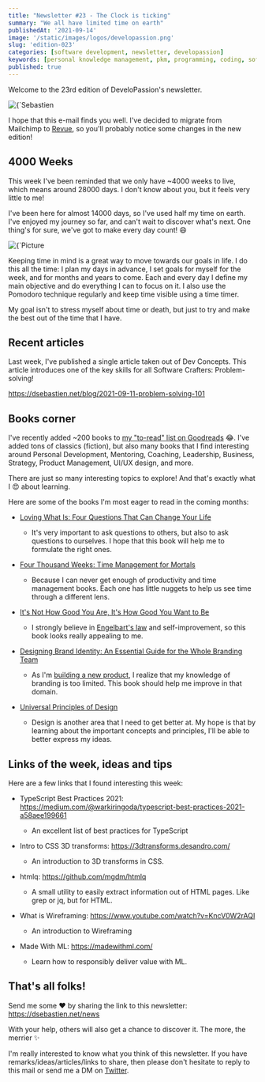 ```yaml
---
title: "Newsletter #23 - The Clock is ticking"
summary: "We all have limited time on earth"
publishedAt: '2021-09-14'
image: '/static/images/logos/developassion.png'
slug: 'edition-023'
categories: [software development, newsletter, developassion]
keywords: [personal knowledge management, pkm, programming, coding, software development]
published: true
---
```


Welcome to the 23rd edition of DeveloPassion's newsletter.

<BlogPostCenteredContent>
  <Image
    alt={`Sebastien Dubois's Newsletter`}
    src={`/static/images/logos/developassion.png`}
    width={480}
    height={270}
    priority
  />
</BlogPostCenteredContent>

I hope that this e-mail finds you well. I've decided to migrate from Mailchimp to <a href="https://www.getrevue.co/" rel="noopener">Revue</a>, so you'll probably notice some changes in the new edition!

## 4000 Weeks

This week I've been reminded that we only have ~4000 weeks to live, which means around 28000 days. I don't know about you, but it feels very little to me!

I've been here for almost 14000 days, so I've used half my time on earth. I've enjoyed my journey so far, and can't wait to discover what's next. One thing's for sure, we've got to make every day count! 😄

<BlogPostCenteredContent>
  <Image
    alt={`Picture courtesy of Aron Visuals: https://unsplash.com/@aronvisuals`}
    src={`/static/images/news/2021/sandsoftime.jpg`}
    width={1950}
    height={1300}
    priority
  />
</BlogPostCenteredContent>

Keeping time in mind is a great way to move towards our goals in life. I do this all the time: I plan my days in advance, I set goals for myself for the week, and for months and years to come. Each and every day I define my main objective and do everything I can to focus on it. I also use the Pomodoro technique regularly and keep time visible using a time timer.

My goal isn't to stress myself about time or death, but just to try and make the best out of the time that I have.

## Recent articles

Last week, I've published a single article taken out of Dev Concepts. This article introduces one of the key skills for all Software Crafters: Problem-solving!

https://dsebastien.net/blog/2021-09-11-problem-solving-101

## Books corner

I've recently added ~200 books to <a href="https://www.goodreads.com/review/list/1464327?order=d&shelf=to-read&sort=date_added" rel="noopener">my "to-read" list on Goodreads</a> 😂. I've added tons of classics (fiction), but also many books that I find interesting around Personal Development, Mentoring, Coaching, Leadership, Business, Strategy, Product Management, UI/UX design, and more.

There are just so many interesting topics to explore! And that's exactly what I 😍 about learning.

Here are some of the books I'm most eager to read in the coming months:

* <a href="https://www.amazon.com/Loving-What-Four-Questions-Change/dp/1400045371?tag=dsebastien00-20" rel="noopener">Loving What Is: Four Questions That Can Change Your Life</a>

  * It's very important to ask questions to others, but also to ask questions to ourselves. I hope that this book will help me to formulate the right ones.
* <a href="https://www.amazon.com/Four-Thousand-Weeks-Management-Mortals/dp/0374159122?tag=dsebastien00-20" rel="noopener">Four Thousand Weeks: Time Management for Mortals</a>

  * Because I can never get enough of productivity and time management books. Each one has little nuggets to help us see time through a different lens.
* <a href="https://www.amazon.com/Its-Not-How-Good-Want/dp/0714843377?tag=dsebastien00-20" rel="noopener">It's Not How Good You Are, It's How Good You Want to Be</a>

  * I strongly believe in <a href="https://en.wikipedia.org/wiki/Engelbart" rel="noopener">Engelbart's law</a> and self-improvement, so this book looks really appealing to me.
* <a href="https://www.amazon.com/Designing-Brand-Identity-Essential-Branding/dp/1118980824?tag=dsebastien00-20" rel="noopener">Designing Brand Identity: An Essential Guide for the Whole Branding Team</a>

  * As I'm <a href="https://dsebastien.net/news/2021-07-23-edition-017" rel="noopener">building a new product</a>, I realize that my knowledge of branding is too limited. This book should help me improve in that domain.
* <a href="https://www.amazon.com/Universal-Principles-Design-Usability-Perception/dp/B00LLOMHZ0?tag=dsebastien00-20" rel="noopener">Universal Principles of Design</a>

  * Design is another area that I need to get better at. My hope is that by learning about the important concepts and principles, I'll be able to better express my ideas.

## Links of the week, ideas and tips

Here are a few links that I found interesting this week:

* TypeScript Best Practices 2021: https://medium.com/@warkiringoda/typescript-best-practices-2021-a58aee199661

  * An excellent list of best practices for TypeScript

* Intro to CSS 3D transforms: https://3dtransforms.desandro.com/

  * An introduction to 3D transforms in CSS.
* htmlq: https://github.com/mgdm/htmlq

  * A small utility to easily extract information out of HTML pages. Like grep or jq, but for HTML.
* What is Wireframing: https://www.youtube.com/watch?v=KncV0W2rAQI

  * An introduction to Wireframing
* Made With ML: https://madewithml.com/

  * Learn how to responsibly deliver value with ML.

## That's all folks!

Send me some ❤️ by sharing the link to this newsletter: https://dsebastien.net/news

With your help, others will also get a chance to discover it. The more, the merrier ✨

I'm really interested to know what you think of this newsletter. If you have remarks/ideas/articles/links to share, then please don't hesitate to reply to this mail or send me a DM on <a href="https://twitter.com/dSebastien" rel="noopener">Twitter</a>.

<BlogPostSignature />
